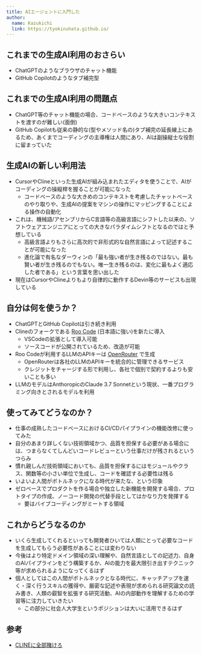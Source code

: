 ```yaml
---
title: AIエージェントに入門した
author:
  name: Kazukichi
  link: https://tyokinuhata.github.io/
---
```


<Author frontmatter={frontmatter} />

## これまでの生成AI利用のおさらい

- ChatGPTのようなブラウザのチャット機能
- GitHub Copilotのようなタブ補完型

## これまでの生成AI利用の問題点

- ChatGPT等のチャット機能の場合、コードベースのような大きいコンテキストを渡すのが難しい(面倒)
- GitHub Copilotも従来の静的な(型やメソッド名の)タブ補完の延長線上にあるため、あくまでコーディングの主導権は人間にあり、AIは副操縦士な役割に留まっていた

## 生成AIの新しい利用法

- CursorやClineといった生成AIが組み込まれたエディタを使うことで、AIがコーディングの操縦桿を握ることが可能になった
    - コードベースのような大きめのコンテキストを考慮したチャットベースのやり取りや、生成AIの提案をマシンの操作にマッピングすることによる操作の自動化
- これは、機械語/アセンブリからC言語等の高級言語にシフトした以来の、ソフトウェアエンジニアにとっての大きなパラダイムシフトとなるのではと予想している
    - 高級言語よりもさらに高次的で非形式的な自然言語によって記述することが可能になった
    - 進化論で有名なダーウィンの「最も強い者が生き残るのではない。最も賢い者が生き残るのでもない。唯一生き残るのは、変化に最もよく適応した者である」という言葉を思い出した
- 現在はCursorやClineよりもより自律的に動作するDevin等のサービスも出現している

## 自分は何を使うか？

- ChatGPTとGitHub Copilotは引き続き利用
- Clineのフォークである [Roo Code](https://github.com/RooVetGit/Roo-Code) (日本語に強い)を新たに導入
    - VSCodeの拡張として導入可能
    - ソースコードが公開されているため、改造が可能
- Roo Codeが利用するLLMのAPIキーは [OpenRouter](https://openrouter.ai/) で生成
    - OpenRouterは各社のLLMのAPIキーを統合的に管理できるサービス
    - クレジットをチャージする形で利用し、各社で個別で契約するよりも安いことも多い
- LLMのモデルはAnthoropicのClaude 3.7 Sonnetという現状、一番プログラミング向きとされるモデルを利用

## 使ってみてどうなのか？

- 仕事の成熟したコードベースにおけるCI/CDパイプラインの機能改修に使ってみた
- 自分のあまり詳しくない技術領域かつ、品質を担保する必要がある場合には、つまらなくてしんどいコードレビューという仕事だけが残されるというつらみ
- 慣れ親しんだ技術領域においても、品質を担保するにはモジュールやクラス、関数等の小さい単位で生成し、コードを確認する必要性は残る
- いよいよ人間がボトルネックになる時代が来たな、という印象
- ゼロベースでプロダクトを作る場合や独立した新機能を開発する場合、プロトタイプの作成、ノーコード開発の代替手段としてはかなり力を発揮する
    - 要はバイブコーディングがミートする領域

## これからどうなるのか

- いくら生成してくれるといっても開発者ひいては人類にとって必要なコードを生成してもらう必要性があることには変わりない
- 今後はより特定ドメイン領域の深い理解や、自然言語としての記述力、自身のAIパイプラインをどう構築するか、AIの能力を最大限引き出すテクニック等が求められるようになってくるはず
- 個人としてはこの人間がボトルネックとなる時代に、キャッチアップを速く・深く行うスキルの獲得や、厳密な記述や表現が求められる研究論文の読み書き、人類の叡智を拡張する研究活動、AIの内部動作を理解するための学習等に注力していきたい
    - この部分に社会人大学生というポジションは大いに活用できるはず

## 参考

- [CLINEに全部賭けろ](https://zenn.dev/mizchi/articles/all-in-on-cline)
